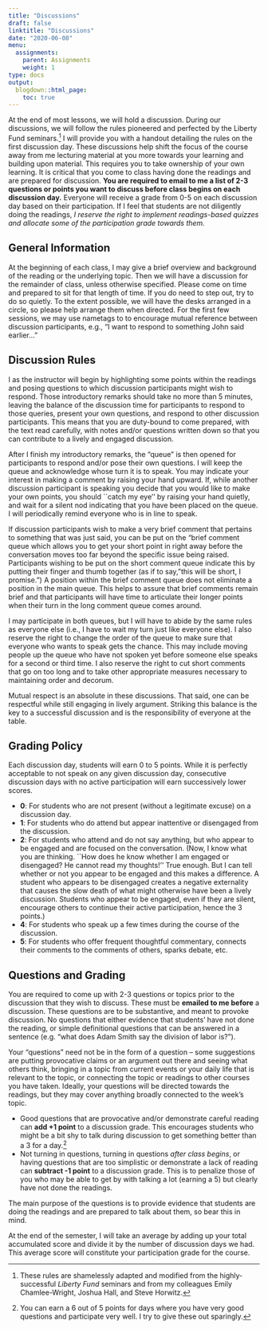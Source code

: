 ```yaml
---
title: "Discussions"
draft: false
linktitle: "Discussions"
date: "2020-06-08"
menu:
  assignments:
    parent: Assignments
    weight: 1
type: docs
output:
  blogdown::html_page:
    toc: true
---
```


At the end of most lessons, we will hold a discussion. During our discussions, we will follow the rules pioneered and perfected by the Liberty Fund seminars.^[These rules are shamelessly adapted and modified from the highly-successful *Liberty Fund* seminars and from my colleagues Emily Chamlee-Wright, Joshua Hall, and Steve Horwitz.] I will provide you with a handout detailing the rules on the first discussion day. These discussions help shift the focus of the course away from me lecturing material at you more towards your learning and building upon material. This requires you to take ownership of your own learning. It is critical that you come to class having done the readings and are prepared for discussion. **You are required to email to me a list of 2-3 questions or points you want to discuss before class begins on each discussion day.** Everyone will receive a grade from 0-5 on each discussion day based on their participation. If I feel that students are not diligently doing the readings, *I reserve the right to implement readings-based quizzes and allocate some of the participation grade towards them.*

## General Information
 
At the beginning of each class, I may give a brief overview and background of the reading or the underlying topic. Then we will have a discussion for the remainder of class, unless otherwise specified. Please come on time and prepared to sit for that length of time. If you do need to step out, try to do so quietly. To the extent possible, we will have the desks arranged in a circle, so please help arrange them when directed. For the first few sessions, we may use nametags to to encourage mutual reference between discussion participants, e.g., "I want to respond to something John said earlier..."
 
## Discussion Rules
 
I as the instructor will begin by highlighting some points within the readings and posing questions to which discussion participants might wish to respond. Those introductory remarks should take no more than 5 minutes, leaving the balance of the discussion time for participants to respond to those queries, present your own questions, and respond to other discussion participants. This means that you are duty-bound to come prepared, with the text read carefully, with notes and/or questions written down so that you can contribute to a lively and engaged discussion.
 
After I finish my introductory remarks, the "queue" is then opened for participants to respond and/or pose their own questions. I will keep the queue and acknowledge whose turn it is to speak. You may indicate your interest in making a comment by raising your hand upward. If, while another discussion participant is speaking you decide that you would like to make your own points, you should ``catch my eye'' by raising your hand quietly, and wait for a silent nod indicating that you have been placed on the queue. I will periodically remind everyone who is in line to speak.
 
If discussion participants wish to make a very brief comment that pertains to something that was just said, you can be put on the "brief comment queue which allows you to get your short point in right away before the conversation moves too far beyond the specific issue being raised. Participants wishing to be put on the short comment queue indicate this by putting their finger and thumb together (as if to say, "this will be short, I promise.") A position within the brief comment queue does not eliminate a position in the main queue. This helps to assure that brief comments remain brief and that participants will have time to articulate their longer points when their turn in the long comment queue comes around.
 
I may participate in both queues, but I will have to abide by the same rules as everyone else (i.e., I have to wait my turn just like everyone else). I also reserve the right to change the order of the queue to make sure that everyone who wants to speak gets the chance. This may include moving people up the queue who have not spoken yet before someone else speaks for a second or third time. I also reserve the right to cut short comments that go on too long and to take other appropriate measures necessary to maintaining order and decorum.
 
Mutual respect is an absolute in these discussions. That said, one can be respectful while still engaging in lively argument. Striking this balance is the key to a successful discussion and is the responsibility of everyone at the table.
 
## Grading Policy
 
Each discussion day, students will earn 0 to 5 points. While it is perfectly acceptable to not speak on any given discussion day, consecutive discussion days with no active participation will earn successively lower scores.

- **0**: For students who are not present (without a legitimate excuse) on a discussion day.
- **1**: For students who do attend but appear inattentive or disengaged from the discussion.
- **2**: For students who attend and do not say anything, but who appear to be engaged and are focused on the conversation. (Now, I know what you are thinking. ``How does he know whether I am engaged or disengaged? He cannot read my thoughts!'' True enough. But I can tell whether or not you appear to be engaged and this makes a difference. A student who appears to be disengaged creates a negative externality that causes the slow death of what might otherwise have been a lively discussion. Students who appear to be engaged, even if they are silent, encourage others to continue their active participation, hence the 3 points.)
- **4**: For students who speak up a few times during the course of the discussion.
- **5**: For students who offer frequent thoughtful commentary, connects their comments to the comments of others, sparks debate, etc.

## Questions and Grading

You are required to come up with 2-3 questions or topics prior to the discussion that they wish to discuss. These must be **emailed to me before** a discussion. These questions are to be substantive, and meant to provoke discussion. No questions that either evidence that students' have not done the reading, or simple definitional questions that can be answered in a sentence (e.g. "what does Adam Smith say the division of labor is?"). 

Your "questions" need not be in the form of a question -- some suggestions are putting provocative claims or an argument out there and seeing what others think, bringing in a topic from current events or your daily life that is relevant to the topic, or connecting the topic or readings to other courses you have taken. Ideally, your questions will be directed towards the readings, but they may cover anything broadly connected to the week's topic.

- Good questions that are provocative and/or demonstrate careful reading can **add +1 point** to a discussion grade. This encourages students who might be a bit shy to talk during discussion to get something better than a 3 for a day.^[You can earn a 6 out of 5 points for days where you have very good questions and participate very well. I try to give these out sparingly.]
- Not turning in questions, turning in questions *after class begins*, or having questions that are too simplistic or demonstrate a lack of reading can **subtract -1 point** to a discussion grade. This is to penalize those of you who may be able to get by with talking a lot (earning a 5) but clearly have not done the readings.

The main purpose of the questions is to provide evidence that students are doing the readings and are prepared to talk about them, so bear this in mind. 

At the end of the semester, I will take an average by adding up your total accumulated score and divide it by the number of discussion days we had. This average score will constitute your participation grade for the course. 